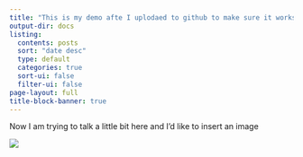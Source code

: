 ```yaml
---
title: "This is my demo afte I uplodaed to github to make sure it works"
output-dir: docs
listing:
  contents: posts
  sort: "date desc"
  type: default
  categories: true
  sort-ui: false
  filter-ui: false
page-layout: full
title-block-banner: true
---
```


Now I am trying to talk a little bit here and I'd like to insert an image

![](images/lamby.png)
